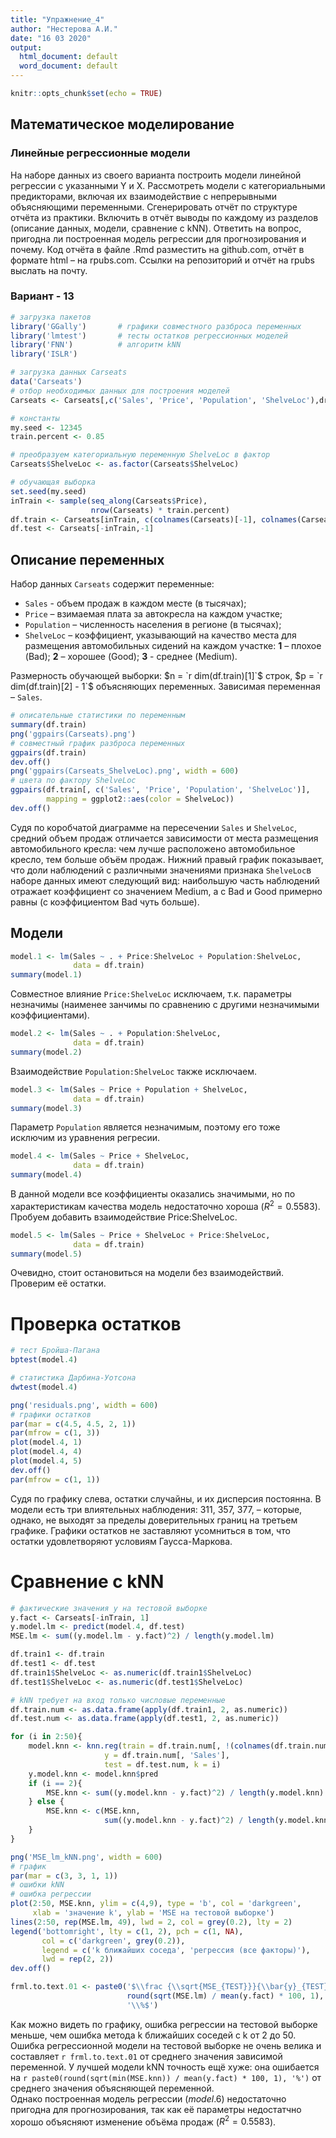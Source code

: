 ---
title: "Упражнение_4"
author: "Нестерова А.И."
date: "16 03 2020"
output:
  html_document: default
  word_document: default
---

```{r setup, include=FALSE}
knitr::opts_chunk$set(echo = TRUE)
```

## Математическое моделирование

### Линейные регрессионные модели 

На наборе данных из своего варианта построить модели линейной регрессии с указанными Y и X. Рассмотреть модели с категориальными предикторами, включая их взаимодействие с непрерывными объясняющими переменными. Сгенерировать отчёт по структуре отчёта из практики. Включить в отчёт выводы по каждому из разделов (описание данных, модели, сравнение с kNN). Ответить на вопрос, пригодна ли построенная модель регрессии для прогнозирования и почему.
Код отчёта в файле .Rmd разместить на github.com, отчёт в формате html – на rpubs.com. Ссылки на репозиторий и отчёт на rpubs выслать на почту.

### Вариант - 13

```{r Данные и пакеты, warning = F, message = F}
# загрузка пакетов
library('GGally')       # графики совместного разброса переменных
library('lmtest')       # тесты остатков регрессионных моделей
library('FNN')          # алгоритм kNN
library('ISLR')

# загрузка данных Carseats
data('Carseats')
# отбор необходимых данных для построения моделей
Carseats <- Carseats[,c('Sales', 'Price', 'Population', 'ShelveLoc'),drop=FALSE]

# константы
my.seed <- 12345
train.percent <- 0.85

# преобразуем категориальную переменную ShelveLoc в фактор
Carseats$ShelveLoc <- as.factor(Carseats$ShelveLoc)

# обучающая выборка
set.seed(my.seed)
inTrain <- sample(seq_along(Carseats$Price), 
                  nrow(Carseats) * train.percent)
df.train <- Carseats[inTrain, c(colnames(Carseats)[-1], colnames(Carseats)[1])]
df.test <- Carseats[-inTrain,-1]
```

## Описание переменных  

Набор данных `Carseats` содержит переменные:  

- `Sales` - объем продаж в каждом месте (в тысячах);
- `Price` – взимаемая плата за автокресла на каждом участке;  
- `Population` – численность населения в регионе (в тысячах);
- `ShelveLoc` – коэффициент, указывающий на качество места для размещения автомобильных сидений на каждом участке:
**1** – плохое (Bad);
**2** – хорошее (Good);
**3** - среднее (Medium).

Размерность обучающей выборки: $n = `r dim(df.train)[1]`$ строк, $p = `r dim(df.train)[2] - 1`$ объясняющих переменных. Зависимая переменная -- `Sales`.  

```{r Описание данных, echo = F, message = F, warning = F}

# описательные статистики по переменным
summary(df.train)
png('ggpairs(Carseats).png')
# совместный график разброса переменных
ggpairs(df.train)
dev.off()
png('ggpairs(Carseats_ShelveLoc).png', width = 600)
# цвета по фактору ShelveLoc
ggpairs(df.train[, c('Sales', 'Price', 'Population', 'ShelveLoc')], 
        mapping = ggplot2::aes(color = ShelveLoc))
dev.off()
```

Судя по коробчатой диаграмме на пересечении `Sales` и `ShelveLoc`, средний объем продаж отличается зависимости от места размещения автомобильного кресла: чем лучше расположено автомобильное кресло, тем больше объём продаж. Нижний правый график показывает, что доли наблюдений с различными значениями признака `ShelveLoc`в наборе данных имеют следующий вид: наибольшую часть наблюдений отражает коэффициент со значением Medium, а c Bad и Good примерно равны (с коэффициентом Bad чуть больше).

## Модели  

```{r echo = F, warning = F, error = F}
model.1 <- lm(Sales ~ . + Price:ShelveLoc + Population:ShelveLoc,
              data = df.train)
summary(model.1)
```

Совместное влияние ` Price:ShelveLoc` исключаем, т.к. параметры незначимы (наименее занчимы по сравнению с другими незначимыми коэффициентами).

```{r echo = F, warning = F, error = F}
model.2 <- lm(Sales ~ . + Population:ShelveLoc,
              data = df.train)
summary(model.2)
```

Взаимодействие `Population:ShelveLoc` также исключаем.

```{r echo = F, warning = F, error = F}
model.3 <- lm(Sales ~ Price + Population + ShelveLoc,
              data = df.train)
summary(model.3)
```

Параметр `Population` является незначимым, поэтому его тоже исключим из уравнения регресии.

```{r echo = F, warning = F, error = F}
model.4 <- lm(Sales ~ Price + ShelveLoc,
              data = df.train)
summary(model.4)
```

В данной модели все коэффициенты оказались значимыми, но по характеристикам качества модель недостаточно хороша  ($R^2=0.5583$). Пробуем добавить взаимодействие Price:ShelveLoc.

```{r echo = F, warning = F, error = F}
model.5 <- lm(Sales ~ Price + ShelveLoc + Price:ShelveLoc,
              data = df.train)
summary(model.5)
```

Очевидно, стоит остановиться на модели без взаимодействий. Проверим её остатки.

# Проверка остатков  

```{r , warning = F, error = F}

# тест Бройша-Пагана
bptest(model.4)

# статистика Дарбина-Уотсона
dwtest(model.4)

png('residuals.png', width = 600)
# графики остатков
par(mar = c(4.5, 4.5, 2, 1))
par(mfrow = c(1, 3))
plot(model.4, 1)
plot(model.4, 4)
plot(model.4, 5)
dev.off()
par(mfrow = c(1, 1))
```
Судя по графику слева, остатки случайны, и их дисперсия постоянна. В модели есть три влиятельных наблюдения: 311, 357, 377, – которые, однако, не выходят за пределы доверительных границ на третьем графике. Графики остатков не заставляют усомниться в том, что остатки удовлетворяют условиям Гаусса-Маркова.


# Сравнение с kNN

```{r }

# фактические значения y на тестовой выборке
y.fact <- Carseats[-inTrain, 1]
y.model.lm <- predict(model.4, df.test)
MSE.lm <- sum((y.model.lm - y.fact)^2) / length(y.model.lm)

df.train1 <- df.train
df.test1 <- df.test
df.train1$ShelveLoc <- as.numeric(df.train1$ShelveLoc)
df.test1$ShelveLoc <- as.numeric(df.test1$ShelveLoc)

# kNN требует на вход только числовые переменные
df.train.num <- as.data.frame(apply(df.train1, 2, as.numeric))
df.test.num <- as.data.frame(apply(df.test1, 2, as.numeric))

for (i in 2:50){
    model.knn <- knn.reg(train = df.train.num[, !(colnames(df.train.num) %in% 'Sales')], 
                     y = df.train.num[, 'Sales'], 
                     test = df.test.num, k = i)
    y.model.knn <- model.knn$pred
    if (i == 2){
        MSE.knn <- sum((y.model.knn - y.fact)^2) / length(y.model.knn)
    } else {
        MSE.knn <- c(MSE.knn, 
                     sum((y.model.knn - y.fact)^2) / length(y.model.knn))
    }
}

png('MSE_lm_kNN.png', width = 600)
# график
par(mar = c(3, 3, 1, 1))
# ошибки kNN
# ошибка регрессии
plot(2:50, MSE.knn, ylim = c(4,9), type = 'b', col = 'darkgreen',
     xlab = 'значение k', ylab = 'MSE на тестовой выборке')
lines(2:50, rep(MSE.lm, 49), lwd = 2, col = grey(0.2), lty = 2)
legend('bottomright', lty = c(1, 2), pch = c(1, NA), 
       col = c('darkgreen', grey(0.2)), 
       legend = c('k ближайших соседа', 'регрессия (все факторы)'), 
       lwd = rep(2, 2))
dev.off()
```


```{r, include = F}
frml.to.text.01 <- paste0('$\\frac {\\sqrt{MSE_{TEST}}}{\\bar{y}_{TEST}} = ',
                          round(sqrt(MSE.lm) / mean(y.fact) * 100, 1),
                          '\\%$')
```

Как можно видеть по графику, ошибка регрессии на тестовой выборке меньше, чем ошибка метода k ближайших соседей с k от 2 до 50. Ошибка регрессионной модели на тестовой выборке не очень велика и составляет `r frml.to.text.01` от среднего значения зависимой переменной. У лучшей модели kNN точность ещё хуже: она ошибается на `r paste0(round(sqrt(min(MSE.knn)) / mean(y.fact) * 100, 1), '%')` от среднего значения объясняющей переменной.  
Однако построенная модель регрессии ($model.6$) недостаточно пригодна для прогнозирования, так как её параметры недостатчно хорошо объясняют изменение объёма продаж ($R^2=0.5583$).